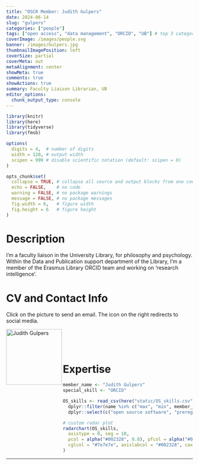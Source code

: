 ```yaml
---
title: "OSCR Member: Judith Gulpers"
date: 2024-06-14
slug: "gulpers"
categories: ["people"]
tags: ["open access", "data management", "ORCID", "UB"] # top 3 categories + unique + school
coverImage: /images/people.svg
banner: /images/Gulpers.jpg
thumbnailImagePosition: left
coverSize: partial
coverMeta: out
metaAlignment: center
showMeta: true
comments: true
showActions: true
summary: Faculty Liaison Librarian, UB
editor_options: 
  chunk_output_type: console
---
```


```r

library(knitr)
library(here)
library(tidyverse)
library(fmsb)

options(
  digits = 4,  # number of digits
  width = 120, # output width
  scipen = 999 # disable scientific notation (default: scipen = 0)
)

opts_chunk$set(
  collapse = TRUE, # collapse all source and output blocks from one code chunk into a single block
  echo = FALSE,    # no code
  warning = FALSE, # no package warnings
  message = FALSE, # no package messages
  fig.width = 6,   # figure width
  fig.height = 6   # figure height
)

```

# Description

I'm a faculty liaison in the University Library, for philosophy and psychology. Within the Data and Publication support department of the Library, I'm a member of the Erasmus Library ORCID team and working on 'research intelligence'.
 
# CV and Contact Info

Click on the picture to send an email. The icon on the right redirects to social media.

<!-- EMAIL -->
<p>
  <a href="mailto:judith.gulpers@eur.nl">
  <img border="0" alt="Judith Gulpers" src="/images/Gulpers.jpg" width="150" height="150" align="left">
  </a>
</p>

<!-- ORCID -->
<p align="center">
  <a href="https://orcid.org/0000-0003-0677-3461" class="ai ai-orcid fa-2x" style="color:#000000;">
  </a>
</p>

<BR><BR><BR>

# Expertise

```r

member_name <- "Judith Gulpers"
special_skill <- "ORCID"

OS_skills <- read_csv(here("static/OS_skills.csv")) %>%
  dplyr::filter(name %in% c("max", "min", member_name)) %>%
  dplyr::select(c("open source software", "preregistration", "data sharing", "reproducible analysis", "data management", all_of(special_skill)), "open access")

# custom radar plot
radarchart(OS_skills,
  axistype = 0, seg = 10,
  pcol = alpha("#002328", 0.8), pfcol = alpha("#00B969", 0.6), plwd = 4, centerzero = TRUE, # polygon
  cglcol = "#7e7e7e", axislabcol = "#002328", caxislabels = seq(0, 10, 2), cglwd = 0.8 # grid
)

```

***


